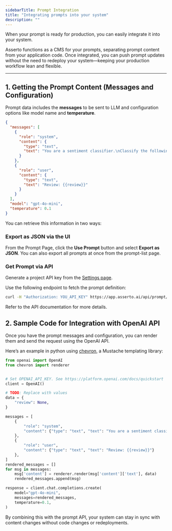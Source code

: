 ```yaml
---
sidebarTitle: Prompt Integration
title: "Integrating prompts into your system"
description: ""
---
```



When your prompt is ready for production, you can easily integrate it into your system.

Asserto functions as a CMS for your prompts, separating prompt content from your application code. Once integrated, you can push prompt updates without the need to redeploy your system—keeping your production workflow lean and flexible.

---

## 1. Getting the Prompt Content (Messages and Configuration)

Prompt data includes the **messages** to be sent to LLM and configuration options like model name and __temperature__.

```json
{
  "messages": [
    {
      "role": "system",
      "content": {
        "type": "text",
        "text": "You are a sentiment classifier.\nClassify the following movie review as 'positive' or 'negative'.\nRespond in JSON format:\n{\"sentiment\": \"<result>\"}\n"
      }
    },
    {
      "role": "user",
      "content": {
        "type": "text",
        "text": "Review: {{review}}"
      }
    }
  ],
  "model": "gpt-4o-mini",
  "temperature": 0.1
}
```

You can retrieve this information in two ways:


### Export as JSON via the UI

From the Prompt Page, click the **Use Prompt** button and select **Export as JSON**.
You can also export all prompts at once from the prompt-list page.

### Get Prompt via API

Generate a project API key from the [Settings page](https://app.asserto.ai/settings).

Use the following endpoint to fetch the prompt definition:

```bash
curl -H "Authorization: YOU_API_KEY" https://app.asserto.ai/api/prompt/PROMPT_SLUG
```

Refer to the API documentation for more details.



## 2. Sample Code for Integration with OpenAI API

Once you have the prompt messages and configuration, you can render them and send the request using the OpenAI API.

Here’s an example in python using [chevron](https://github.com/noahmorrison/chevron), a Mustache templating library:

```python
from openai import OpenAI
from chevron import renderer


# Set OPENAI_API_KEY. See https://platform.openai.com/docs/quickstart
client = OpenAI()

# TODO: Replace with values
data = {
    "review": None,
}

messages = [
    {
        "role": "system",
        "content": {"type": "text", "text": "You are a sentiment classifier.\nClassify the following movie review as 'positive' or 'negative'.\nRespond in JSON format:\n{\"sentiment\": \"<result>\"}\n"}
    },
    {
        "role": "user",
        "content": {"type": "text", "text": "Review: {{review}}"}
    },
]
rendered_messages = []
for msg in messages:
    msg['content'] = renderer.render(msg['content']['text'], data)
    rendered_messages.append(msg)

response = client.chat.completions.create(
    model="gpt-4o-mini",
    messages=rendered_messages,
    temperature=0.1,
)
```


By combining this with the prompt API, your system can stay in sync with content changes without code changes or redeployments.
